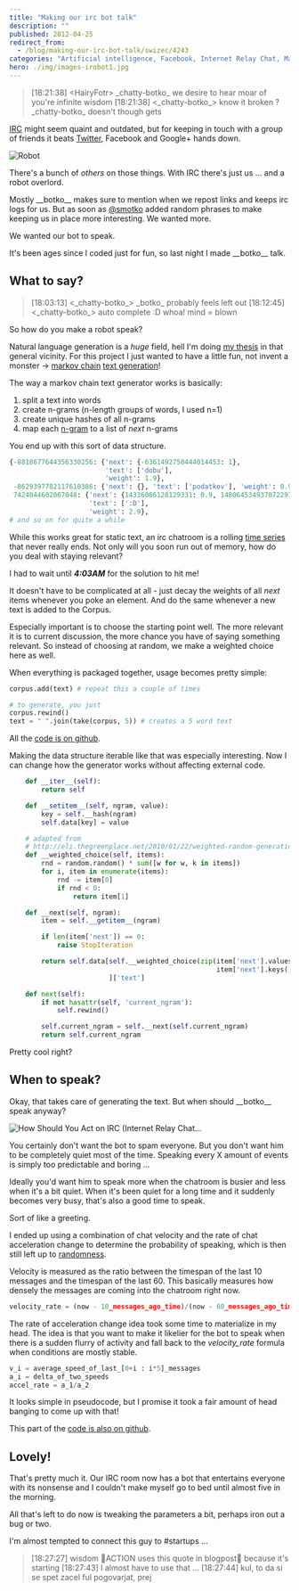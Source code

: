 ```yaml
---
title: "Making our irc bot talk"
description: ""
published: 2012-04-25
redirect_from:
  - /blog/making-our-irc-bot-talk/swizec/4243
categories: "Artificial intelligence, Facebook, Internet Relay Chat, Markov chain, Time series, Twitter, Uncategorized"
hero: ./img/images-irobot1.jpg
---
```


> \[18:21:38] &lt;HairyFotr> \_chatty-botko\_ we desire to hear moar of you're infinite wisdom \[18:21:38] &lt;\_chatty-botko\_> know it broken ? \_chatty-botko\_ doesn't though gets

[IRC](http://en.wikipedia.org/wiki/Internet_Relay_Chat "Internet Relay Chat") might seem quaint and outdated, but for keeping in touch with a group of friends it beats [Twitter](http://twitter.com "Twitter"), Facebook and Google+ hands down.

![Robot](./img/images-irobot1.jpg "Robot")

There's a bunch of _others_ on those things. With IRC there's just us ... and a robot overlord.

Mostly \_\_botko\_\_ makes sure to mention when we repost links and keeps irc logs for us. But as soon as [@smotko](https://twitter.com/#!/smotko) added random phrases to make keeping us in place more interesting. We wanted more.

We wanted our bot to speak.

It's been ages since I coded just for fun, so last night I made \_\_botko\_\_ talk.

## What to say?

> \[18:03:13] &lt;\_chatty-botko\_> \_botko\_ probably feels left out \[18:12:45] &lt;\_chatty-botko\_> auto complete :D whoa! mind = blown

So how do you make a robot speak?

Natural language generation is a _huge_ field, hell I'm doing [my thesis](http://swizec.github.com/Le-Thesis/) in that general vicinity. For this project I just wanted to have a little fun, not invent a monster -> [markov chain](http://en.wikipedia.org/wiki/Markov_chain "Markov chain") [text generation](http://en.wikipedia.org/wiki/Natural_language_generation "Natural language generation")!

The way a markov chain text generator works is basically:

1.  split a text into words
2.  create n-grams (n-length groups of words, I used n=1)
3.  create unique hashes of all n-grams
4.  map each [n-gram](http://en.wikipedia.org/wiki/N-gram "N-gram") to a list of _next_ n-grams

You end up with this sort of data structure.

```python
{-8818677644356330256: {'next': {-6361492750444014453: 1},
                        'text': ['dobu'],
                        'weight': 1.9},
 -8629397782117610386: {'next': {}, 'text': ['podatkov'], 'weight': 0.9},
 7424044602067048: {'next': {14336086128129331: 0.9, 1480645349370722979: 1},
                    'text': [':D'],
                    'weight': 2.9},
# and so on for quite a while
```

While this works great for static text, an irc chatroom is a rolling [time series](http://en.wikipedia.org/wiki/Time_series "Time series") that never really ends. Not only will you soon run out of memory, how do you deal with staying relevant?

I had to wait until _**4:03AM**_ for the solution to hit me!

It doesn't have to be complicated at all - just decay the weights of all _next_ items whenever you poke an element. And do the same whenever a new text is added to the Corpus.

Especially important is to choose the starting point well. The more relevant it is to current discussion, the more chance you have of saying something relevant. So instead of choosing at random, we make a weighted choice here as well.

When everything is packaged together, usage becomes pretty simple:

```python
corpus.add(text) # repeat this a couple of times

# to generate, you just
corpus.rewind()
text = " ".join(take(corpus, 5)) # creates a 5 word text
```

All the [code is on github](https://github.com/Swizec/botko/blob/speaking/src/Corpus.py).

Making the data structure iterable like that was especially interesting. Now I can change how the generator works without affecting external code.

```python
    def __iter__(self):
        return self

    def __setitem__(self, ngram, value):
        key = self.__hash(ngram)
        self.data[key] = value

    # adapted from
    # http://eli.thegreenplace.net/2010/01/22/weighted-random-generation-in-python/
    def __weighted_choice(self, items):
        rnd = random.random() * sum([w for w, k in items])
        for i, item in enumerate(items):
            rnd -= item[0]
            if rnd < 0:
                return item[1]

    def __next(self, ngram):
        item = self.__getitem__(ngram)

        if len(item['next']) == 0:
            raise StopIteration

        return self.data[self.__weighted_choice(zip(item['next'].values(),
                                                    item['next'].keys()))
                         ]['text']

    def next(self):
        if not hasattr(self, 'current_ngram'):
            self.rewind()

        self.current_ngram = self.__next(self.current_ngram)
        return self.current_ngram
```

Pretty cool right?

## When to speak?

Okay, that takes care of generating the text. But when should \_\_botko\_\_ speak anyway?

![How Should You Act on IRC (Internet Relay Chat...](./img/3246-2866792711_027e60dd7e_m.jpg "How Should You Act on IRC (Internet Relay Chat...")

You certainly don't want the bot to spam everyone. But you don't want him to be completely quiet most of the time. Speaking every X amount of events is simply too predictable and boring ...

Ideally you'd want him to speak more when the chatroom is busier and less when it's a bit quiet. When it's been quiet for a long time and it suddenly becomes very busy, that's also a good time to speak.

Sort of like a greeting.

I ended up using a combination of chat velocity and the rate of chat acceleration change to determine the probability of speaking, which is then still left up to [randomness](http://en.wikipedia.org/wiki/Randomness "Randomness").

Velocity is measured as the ratio between the timespan of the last 10 messages and the timespan of the last 60. This basically measures how densely the messages are coming into the chatroom right now.

```python
velocity_rate = (now - 10_messages_ago_time)/(now - 60_messages_ago_time)
```

The rate of acceleration change idea took some time to materialize in my head. The idea is that you want to make it likelier for the bot to speak when there is a sudden flurry of activity and fall back to the _velocity_rate_ formula when conditions are mostly stable.

```python
v_i = average_speed_of_last_[0+i : i*5]_messages
a_i = delta_of_two_speeds
accel_rate = a_1/a_2
```

It looks simple in pseudocode, but I promise it took a fair amount of head banging to come up with that!

This part of the [code is also on github](https://github.com/Swizec/botko/blob/speaking/src/chitchat.py).

## Lovely!

That's pretty much it. Our IRC room now has a bot that entertains everyone with its nonsense and I couldn't make myself go to bed until almost five in the morning.

All that's left to do now is tweaking the parameters a bit, perhaps iron out a bug or two.

I'm almost tempted to connect this guy to #startups ...

> \[18:27:27] wisdom ACTION uses this quote in blogpost because it's starting \[18:27:43] I almost have to use that ... \[18:27:44] kul, to da si se spet zacel ful pogovarjat, prej

